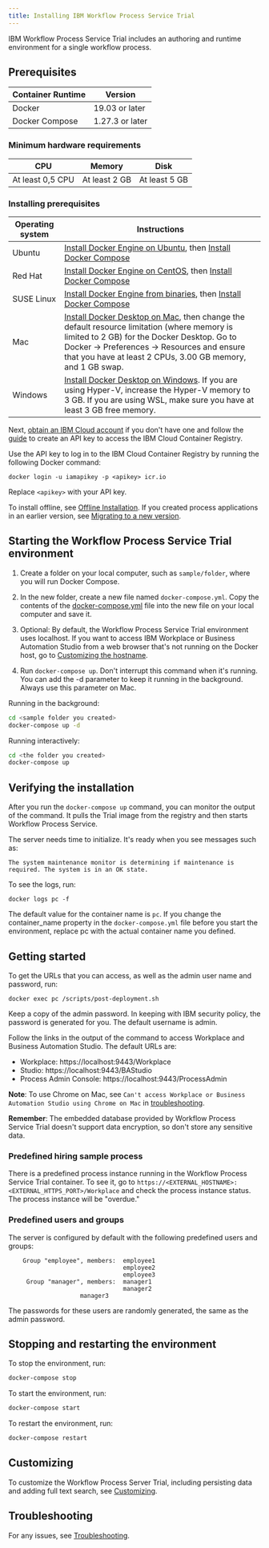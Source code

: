 ```yaml
---
title: Installing IBM Workflow Process Service Trial
---
```


IBM Workflow Process Service Trial includes an authoring and runtime environment for a single workflow process.

## Prerequisites

| Container Runtime | Version |
|---|---|
| Docker | 19.03 or later |
| Docker Compose | 1.27.3 or later |

### Minimum hardware requirements

| CPU | Memory | Disk |
|---|---|---|
| At least 0,5 CPU | At least 2 GB | At least 5 GB |

### Installing prerequisites

| Operating system | Instructions |
|---|---|
| Ubuntu | [Install Docker Engine on Ubuntu](https://docs.docker.com/engine/install/ubuntu), then [Install Docker Compose](https://docs.docker.com/compose/install) |
| Red Hat | [Install Docker Engine on CentOS](https://docs.docker.com/engine/install/centos), then [Install Docker Compose](https://docs.docker.com/compose/install)|
| SUSE Linux | [Install Docker Engine from binaries](https://docs.docker.com/engine/install/binaries/), then [Install Docker Compose](https://docs.docker.com/compose/install)|
| Mac | [Install Docker Desktop on Mac](https://docs.docker.com/docker-for-mac/install), then change the default resource limitation (where memory is limited to 2 GB) for the Docker Desktop. Go to Docker -> Preferences -> Resources and ensure that you have at least 2 CPUs, 3.00 GB memory, and 1 GB swap. |
| Windows | [Install Docker Desktop on Windows](https://docs.docker.com/docker-for-windows/install). If you are using Hyper-V, increase the Hyper-V memory to 3 GB. If you are using WSL, make sure you have at least 3 GB free memory.|


Next, [obtain an IBM Cloud account](https://cloud.ibm.com/registration) if you don't have one and follow the [guide](https://cloud.ibm.com/docs/account?topic=account-userapikey#create_user_key) to create an API key to access the IBM Cloud Container Registry.

Use the API key to log in to the IBM Cloud Container Registry by running the following Docker command:

```
docker login -u iamapikey -p <apikey> icr.io
```
Replace `<apikey>` with your API key.

To install offline, see [Offline Installation](/offline). If you created process applications in an earlier version, see [Migrating to a new version](/migrating).

## Starting the Workflow Process Service Trial environment

1. Create a folder on your local computer, such as `sample/folder`, where you will run Docker Compose.

2. In the new folder, create a new file named `docker-compose.yml`. Copy the contents of the [docker-compose.yml](https://github.com/icp4a/workflow-process-service-trial/blob/main/docker-compose.yml) file into the new file on your local computer and save it.

3. Optional: By default, the Workflow Process Service Trial environment uses localhost. If you want to access IBM Workplace or Business Automation Studio from a web browser that's not running on the Docker host, go to [Customizing the hostname](customizing#customizing-the-hostname-and-port).

4. Run `docker-compose up`. Don't interrupt this command when it's running. You can add the -d parameter to keep it running in the background. Always use this parameter on Mac.

Running in the background:

```bash
cd <sample folder you created>
docker-compose up -d
```

Running interactively:

```bash
cd <the folder you created>
docker-compose up
```

## Verifying the installation

After you run the `docker-compose up` command, you can monitor the output of the command. It pulls the Trial image from the registry and then starts Workflow Process Service. 

The server needs time to initialize. It's ready when you see messages such as:
 
   `The system maintenance monitor is determining if maintenance is required. The system is in an OK state. `

To see the logs, run:
   
```
docker logs pc -f
```

The default value for the container name is `pc`. If you change the container_name property in the `docker-compose.yml` file before you start the environment, replace pc with the actual container name you defined.


## Getting started 

To get the URLs that you can access, as well as the admin user name and password, run:


```
docker exec pc /scripts/post-deployment.sh
```

Keep a copy of the admin password. In keeping with IBM security policy, the password is generated for you. The default username is admin. 

Follow the links in the output of the command to access Workplace and Business Automation Studio. The default URLs are:
- Workplace: https://localhost:9443/Workplace
- Studio: https://localhost:9443/BAStudio
- Process Admin Console: https://localhost:9443/ProcessAdmin

**Note**: To use Chrome on Mac, see `Can't access Workplace or Business Automation Studio using Chrome on Mac` in [troubleshooting](/troubleshooting#cant-access-workplace-or-business-automation-studio-using-chrome-on-mac).

**Remember**: The embedded database provided by Workflow Process Service Trial doesn't support data encryption, so don't store any sensitive data.

### Predefined hiring sample process

There is a predefined process instance running in the Workflow Process Service Trial container. To see it, go to  `https://<EXTERNAL_HOSTNAME>:<EXTERNAL_HTTPS_PORT>/Workplace` and check the process instance status. The process instance will be "overdue."

### Predefined users and groups

The server is configured by default with the following predefined users and groups:

``` 
    Group "employee", members:  employee1
                                employee2
                                employee3
     Group "manager", members:  manager1  
                                manager2
			        manager3
```

The passwords for these users are randomly generated, the same as the admin password. 

## Stopping and restarting the environment

To stop the environment, run:

```bash
docker-compose stop
```

To start the environment, run:

```bash
docker-compose start
```

To restart the environment, run:

```bash
docker-compose restart
```

## Customizing
To customize the Workflow Process Server Trial, including persisting data and adding full text search, see [Customizing](/customizing). 

## Troubleshooting
For any issues, see [Troubleshooting](/troubleshooting).
